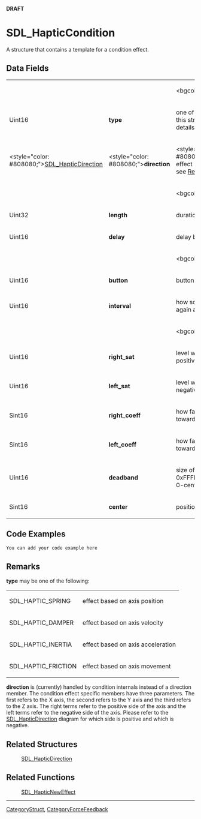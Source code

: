 <span color="red">'''DRAFT'''</span>

= SDL_HapticCondition =
A structure that contains a template for a condition effect.


== Data Fields ==
{|
|
|
|<bgcolor="#EDEDED">''Header''
|-
|Uint16
|'''type'''
|one of the effects handled by this structure; see [[#type|Remarks]] for details
|-
|<style="color: #808080;">[[SDL_HapticDirection]]
|<style="color: #808080;">'''direction'''
|<style="color: #808080;">direction of the effect - not used at the moment; see [[#direction|Remarks]] for details
|-
|
|
|<bgcolor="#EDEDED">''Replay''
|-
|Uint32
|'''length'''
|duration of the effect
|-
|Uint16
|'''delay'''
|delay before starting the effect
|-
|
|
|<bgcolor="#EDEDED">''Trigger''
|-
|Uint16
|'''button'''
|button that triggers the effect
|-
|Uint16
|'''interval'''
|how soon it can be triggered again after button
|-
|
|
|<bgcolor="#EDEDED">''Condition''
|-
|Uint16
|'''right_sat'''
|level when joystick is to the positive side; max 0xFFFF
|-
|Uint16
|'''left_sat'''
|level when joystick is to the negative side; max 0xFFFF
|-
|Sint16
|'''right_coeff'''
|how fast to increase the force towards the positive side
|-
|Sint16
|'''left_coeff'''
|how fast to increase the force towards the negative side
|-
|Uint16
|'''deadband'''
|size of the dead zone; max 0xFFFF: whole axis-range when 0-centered <!-- (units)? --> 
|-
|Sint16
|'''center'''
|position of the dead zone
|}
<!-- <span style="color: green;">All of the Condition fields had a [3] that was left out. Should it be in?</span> -->

== Code Examples ==
<syntaxhighlight lang='c++'>
You can add your code example here
</syntaxhighlight>

== Remarks ==
<span id="type"></span>'''type''' may be one of the following:
{|
|SDL_HAPTIC_SPRING
|effect based on axis position <!-- axes positions? --> 
|-
|SDL_HAPTIC_DAMPER
|effect based on axis velocity <!-- axes velocities? --> 
|-
|SDL_HAPTIC_INERTIA
|effect based on axis acceleration <!-- axes acceleration? --> 
|-
|SDL_HAPTIC_FRICTION
|effect based on axis movement <!-- axes movement/movements? --> 
|}

<span id="direction"></span> '''direction''' is (currently) handled by condition internals instead of a direction member.  The condition effect specific members have three parameters. The first refers to the X axis, the second refers to the Y axis and the third refers to the Z axis. The right terms refer to the positive side of the axis and the left terms refer to the negative side of the axis. Please refer to the [[SDL_HapticDirection]] diagram for which side is positive and which is negative.

== Related Structures ==
:[[SDL_HapticDirection]]

== Related Functions ==
:[[SDL_HapticNewEffect]]

----
[[CategoryStruct]], [[CategoryForceFeedback]]
